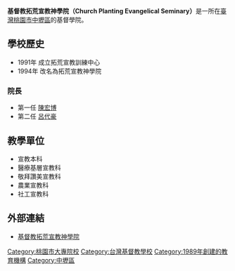 {{Infobox School
| name = 基督教拓荒宣教神學院
| other_name = Church Planting Evangelical Seminary
| image = 
| motto =  異象 使命 獻身 互信 互諒 互愛
| established = 1989年
| type = 私立、基督書院
| religion = [[基督教|基督教]]
| affiliation = 
| district = {{TWN}}[[桃園市|桃園市]][[中壢區|中壢區]]
| grades = 
| president = 
| principal = 呂代豪
| dean = 
| college = 
| house = 
| sc =
| cs =  
| faculty = 
| staff = 
| students = 
| athletics = 
| conference = 
| colors = 
| mascot = 
| magazine = 
| free_label = 校地面積
| free_text = 
| free_label2 = 學校環境
| free_text2 = 郊區
| free_label3 = 
| free_text3 = 
| address = 320 桃園市中壢區內厝里2鄰內厝子17之6號
| website = http://www.cpes.org.tw/{{dead link|date=2017年12月 |bot=InternetArchiveBot |fix-attempted=yes }}
}}

'''基督教拓荒宣教神學院（Church Planting Evangelical Seminary）'''是一所在[[臺灣|臺灣]][[桃園市|桃園市]][[中壢區|中壢區]]的基督學院。

== 學校歷史 ==
*1991年 成立拓荒宣教訓練中心
*1994年 改名為拓荒宣教神學院
=== 院長 ===
*第一任 [[陳宏博|陳宏博]]
*第二任 [[呂代豪|呂代豪]]

== 教學單位 ==
*宣教本科
*醫療基層宣教科
*敬拜讚美宣教科
*農業宣教科
*社工宣教科


== 外部連結 ==
*[http://www.cpes.org.tw/ 基督教拓荒宣教神學院] {{Wayback|url=http://www.cpes.org.tw/ |date=20140914071203 }}

{{桃園市大專院校}}

[[Category:桃園市大專院校|Category:桃園市大專院校]]
[[Category:台灣基督教學校|Category:台灣基督教學校]]
[[Category:1989年創建的教育機構|Category:1989年創建的教育機構]]
[[Category:中壢區|Category:中壢區]]